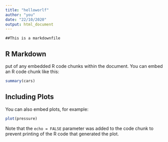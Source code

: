 ```yaml
---
title: "helloworlf"
author: "you"
date: "22/10/2020"
output: html_document
---
```


```##This is a markdownfile
```

## R Markdown

put of any embedded R code chunks within the document. You can embed an R code chunk like this:

```r
summary(cars)
```

## Including Plots

You can also embed plots, for example:

```r
plot(pressure)
```

Note that the `echo = FALSE` parameter was added to the code chunk to prevent printing of the R code that generated the plot.
